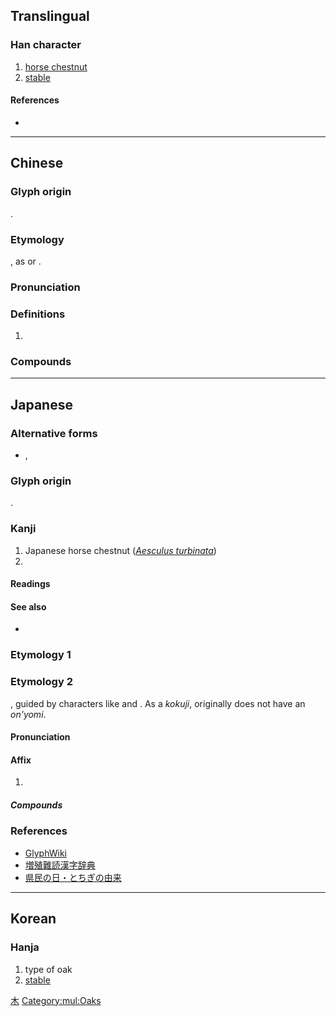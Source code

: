 {{also|杤|櫔}}
{{character info}}
==Translingual==

===Han character===
{{Han char|rn=75|rad=木|as=05|sn=9|four=|canj=DHMS|ids=⿰木⿸𠂆万, ⿰木厉}}

# [[horse chestnut]]
# [[stable]]

====References====
* {{Han ref|kx=0521.121|dkj=14687|hdz=21185.041|uh=6803|ud=26627}}

[[Category:Japanese-only CJKV Characters|木]]

[[Category:mul:Oaks]]

----

==Chinese==
{{zh-forms}}

===Glyph origin===
{{obor|zh|ja|栃|tr=tochi}}.

===Etymology===
{{spelling pronunciation|zh}}, as {{zh-l|励|tr=lì}} or {{zh-l|蛎|tr=lì}}.

===Pronunciation===
{{zh-pron
|m=lì
|c=lai6
|cat=
}}

===Definitions===
{{zh-hanzi}}

# {{zh-only|栃木}}

===Compounds===
{{zh-der|栃木}}

----

==Japanese==

===Alternative forms===
* {{ja-l|杤}}, {{ja-l|櫔}}

===Glyph origin===
{{ja-etym-kokuji}}.

===Kanji===
{{ja-kanji|grade=|rs=木05}}

# Japanese horse chestnut (''[[w:Aesculus turbinata|Aesculus turbinata]]'')
# {{short for|ja|栃木}}

====Readings====
{{ja-readings
|kanyoon=れい
|kun=とち-
}}

====See also====
* {{ja-l|橡}}

===Etymology 1===
{{ja-kanjitab|とち|yomi=k}}
{{ja-see|とち}}

===Etymology 2===
{{etymid|ja|れい}}
{{ja-kanjitab|れい|yomi=o}}
{{spelling pronunciation|ja}}, guided by characters like {{ja-r|励|れい}} and {{ja-r|蛎|れい}}. As a ''kokuji'', {{m|ja|栃}} originally does not have an ''on'yomi''.

====Pronunciation====
{{ja-pron|れい}}

====Affix====
{{ja-pos|affix|れい|hhira=れい}}

# {{C|ja|Tochigi Prefecture}} {{short for|ja|栃木|tr=Tochigi|t={{place|ja|t=Tochigi|prefecture|c/Japan}}}}

=====Compounds=====
{{der3|ja|{{ja-r|来%栃|らい%れい}}|{{ja-r|帰%栃|き%れい}}|{{ja-r|栃%木|とち%ぎ}}}}

===References===
* [http://glyphwiki.org/wiki/u6764 GlyphWiki]
* [http://増殖難読漢字辞典.com/honbun/zoukan-464a.html 増殖難読漢字辞典]
* [http://www.pref.tochigi.lg.jp/c05/kensei/aramashi/kenmin.html 県民の日・とちぎの由来]

----

==Korean==

===Hanja===
{{ko-hanja|hangeul=[[회]]|eumhun=|rv=hoe|mr=hoe|y=hoy}}

# type of oak
# [[stable]]